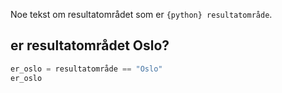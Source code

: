 Noe tekst om resultatområdet som er `{python} resultatområde`.

## er resultatområdet Oslo?
```python
er_oslo = resultatområde == "Oslo"
er_oslo
```


